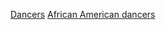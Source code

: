 {{Commons category|African American dancers}}

[[Category:各職業非洲裔美國人|Dancers]]
[[Category:美國舞者|African American dancers]]